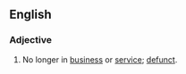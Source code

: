 ==English==

===Adjective===
{{infl|en|adjective|head=[[out]] [[of]] [[business]]}}

# No longer in [[business]] or [[service]]; [[defunct]].